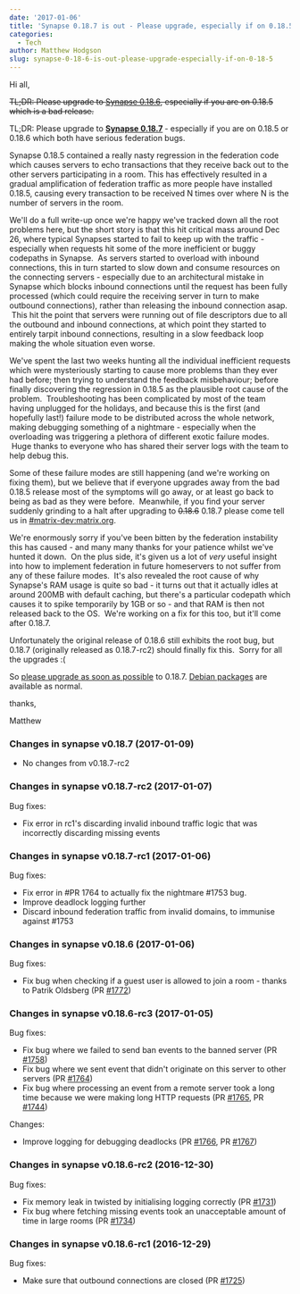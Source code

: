 ```yaml
---
date: '2017-01-06'
title: 'Synapse 0.18.7 is out - Please upgrade, especially if on 0.18.5 or 0.18.6.'
categories:
  - Tech
author: Matthew Hodgson
slug: synapse-0-18-6-is-out-please-upgrade-especially-if-on-0-18-5
---
```


Hi all,

<del>TL;DR: Please upgrade to <a href="https://github.com/matrix-org/synapse/releases/tag/v0.18.6">Synapse 0.18.6</a>, especially if you are on 0.18.5 which is a bad release.</del>

TL;DR: Please upgrade to <strong><a href="https://github.com/matrix-org/synapse/releases/tag/v0.18.7">Synapse 0.18.7</a> </strong>- especially if you are on 0.18.5 or 0.18.6 which both have serious federation bugs.

Synapse 0.18.5 contained a really nasty regression in the federation code which causes servers to echo transactions that they receive back out to the other servers participating in a room. This has effectively resulted in a gradual amplification of federation traffic as more people have installed 0.18.5, causing every transaction to be received N times over where N is the number of servers in the room.

We'll do a full write-up once we're happy we've tracked down all the root problems here, but the short story is that this hit critical mass around Dec 26, where typical Synapses started to fail to keep up with the traffic - especially when requests hit some of the more inefficient or buggy codepaths in Synapse.  As servers started to overload with inbound connections, this in turn started to slow down and consume resources on the connecting servers - especially due to an architectural mistake in Synapse which blocks inbound connections until the request has been fully processed (which could require the receiving server in turn to make outbound connections), rather than releasing the inbound connection asap.  This hit the point that servers were running out of file descriptors due to all the outbound and inbound connections, at which point they started to entirely tarpit inbound connections, resulting in a slow feedback loop making the whole situation even worse.

We've spent the last two weeks hunting all the individual inefficient requests which were mysteriously starting to cause more problems than they ever had before; then trying to understand the feedback misbehaviour; before finally discovering the regression in 0.18.5 as the plausible root cause of the problem.  Troubleshooting has been complicated by most of the team having unplugged for the holidays, and because this is the first (and hopefully last!) failure mode to be distributed across the whole network, making debugging something of a nightmare - especially when the overloading was triggering a plethora of different exotic failure modes.  Huge thanks to everyone who has shared their server logs with the team to help debug this.

Some of these failure modes are still happening (and we're working on fixing them), but we believe that if everyone upgrades away from the bad 0.18.5 release most of the symptoms will go away, or at least go back to being as bad as they were before.  Meanwhile, if you find your server suddenly grinding to a halt after upgrading to <del>0.18.6</del> 0.18.7 please come tell us in <a href="https://matrix.to/#/#matrix-dev:matrix.org">#matrix-dev:matrix.org</a>.

We're enormously sorry if you've been bitten by the federation instability this has caused - and many many thanks for your patience whilst we've hunted it down.  On the plus side, it's given us a lot of *very* useful insight into how to implement federation in future homeservers to not suffer from any of these failure modes.  It's also revealed the root cause of why Synapse's RAM usage is quite so bad - it turns out that it actually idles at around 200MB with default caching, but there's a particular codepath which causes it to spike temporarily by 1GB or so - and that RAM is then not released back to the OS.  We're working on a fix for this too, but it'll come after 0.18.7.

Unfortunately the original release of 0.18.6 still exhibits the root bug, but 0.18.7 (originally released as 0.18.7-rc2) should finally fix this.  Sorry for all the upgrades :(

So <a href="https://github.com/matrix-org/synapse/releases/tag/v0.18.7">please upgrade as soon as possible</a> to 0.18.7.  <a href="/packages/debian">Debian packages</a> are available as normal.

thanks,

Matthew

<div class="markdown-body">

<h3>Changes in synapse v0.18.7 (2017-01-09)</h3>

<ul>
<li>No changes from v0.18.7-rc2</li>
</ul>

<h3>Changes in synapse v0.18.7-rc2 (2017-01-07)</h3>
Bug fixes:
<ul>
 	<li>Fix error in rc1's discarding invalid inbound traffic logic that was incorrectly discarding missing events
</li>
</ul>

<h3>Changes in synapse v0.18.7-rc1 (2017-01-06)</h3>
Bug fixes:
<ul>
 	<li>Fix error in #PR 1764 to actually fix the nightmare #1753 bug.
</li>
 	<li>Improve deadlock logging further
</li>
 	<li>Discard inbound federation traffic from invalid domains, to immunise 
against #1753
</li>
</ul>
<h3>Changes in synapse v0.18.6 (2017-01-06)</h3>
Bug fixes:
<ul>
 	<li>Fix bug when checking if a guest user is allowed to join a room - thanks to Patrik Oldsberg (PR <a class="issue-link js-issue-link" title="handlers/room_member: fix guest access check when joining rooms" href="https://github.com/matrix-org/synapse/pull/1772" data-id="199209215" data-error-text="Failed to load issue title" data-permission-text="Issue title is private">#1772</a>)</li>
</ul>
<h3>Changes in synapse v0.18.6-rc3 (2017-01-05)</h3>
Bug fixes:
<ul>
 	<li>Fix bug where we failed to send ban events to the banned server (PR <a class="issue-link js-issue-link" href="https://github.com/matrix-org/synapse/pull/1758" data-url="https://github.com/matrix-org/synapse/issues/1758" data-id="198709898" data-error-text="Failed to load issue title" data-permission-text="Issue title is private">#1758</a>)</li>
 	<li>Fix bug where we sent event that didn't originate on this server to other servers (PR <a class="issue-link js-issue-link" href="https://github.com/matrix-org/synapse/pull/1764" data-url="https://github.com/matrix-org/synapse/issues/1764" data-id="198934605" data-error-text="Failed to load issue title" data-permission-text="Issue title is private">#1764</a>)</li>
 	<li>Fix bug where processing an event from a remote server took a long time because we were making long HTTP requests (PR <a class="issue-link js-issue-link" href="https://github.com/matrix-org/synapse/pull/1765" data-url="https://github.com/matrix-org/synapse/issues/1765" data-id="198940353" data-error-text="Failed to load issue title" data-permission-text="Issue title is private">#1765</a>, PR <a class="issue-link js-issue-link" href="https://github.com/matrix-org/synapse/pull/1744" data-url="https://github.com/matrix-org/synapse/issues/1744" data-id="198236017" data-error-text="Failed to load issue title" data-permission-text="Issue title is private">#1744</a>)</li>
</ul>
Changes:
<ul>
 	<li>Improve logging for debugging deadlocks (PR <a class="issue-link js-issue-link" href="https://github.com/matrix-org/synapse/pull/1766" data-url="https://github.com/matrix-org/synapse/issues/1766" data-id="198946790" data-error-text="Failed to load issue title" data-permission-text="Issue title is private">#1766</a>, PR <a class="issue-link js-issue-link" href="https://github.com/matrix-org/synapse/pull/1767" data-url="https://github.com/matrix-org/synapse/issues/1767" data-id="198958245" data-error-text="Failed to load issue title" data-permission-text="Issue title is private">#1767</a>)</li>
</ul>
<h3>Changes in synapse v0.18.6-rc2 (2016-12-30)</h3>
Bug fixes:
<ul>
 	<li>Fix memory leak in twisted by initialising logging correctly (PR <a class="issue-link js-issue-link" href="https://github.com/matrix-org/synapse/pull/1731" data-url="https://github.com/matrix-org/synapse/issues/1731" data-id="198134635" data-error-text="Failed to load issue title" data-permission-text="Issue title is private">#1731</a>)</li>
 	<li>Fix bug where fetching missing events took an unacceptable amount of time in large rooms (PR <a class="issue-link js-issue-link" href="https://github.com/matrix-org/synapse/pull/1734" data-url="https://github.com/matrix-org/synapse/issues/1734" data-id="198178611" data-error-text="Failed to load issue title" data-permission-text="Issue title is private">#1734</a>)</li>
</ul>
<h3>Changes in synapse v0.18.6-rc1 (2016-12-29)</h3>
Bug fixes:
<ul>
 	<li>Make sure that outbound connections are closed (PR <a class="issue-link js-issue-link" title="Wrap connections in an N minute timeout to ensure they get reaped correctly" href="https://github.com/matrix-org/synapse/pull/1725" data-id="197934419" data-error-text="Failed to load issue title" data-permission-text="Issue title is private">#1725</a>)</li>
</ul>
</div>